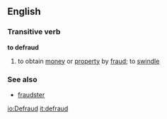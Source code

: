 ==English==
===Transitive verb===
'''to defraud'''
# to obtain [[money]] or [[property]] by [[fraud]]; to [[swindle]]
===See also===
*[[fraudster]]

[[io:Defraud]]
[[it:defraud]]